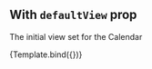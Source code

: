 

<Meta title="Core/Default view" component={Calendar} />


## With `defaultView` prop

The initial view set for the Calendar

<Canvas>
  <Story
    name="Default view"
    args={{
      defaultView: Views.WEEK,
      events,
    }}
    parameters={{
      controls: { disabled: true },
    }}
  >
    {Template.bind({})}
  </Story>
</Canvas>
